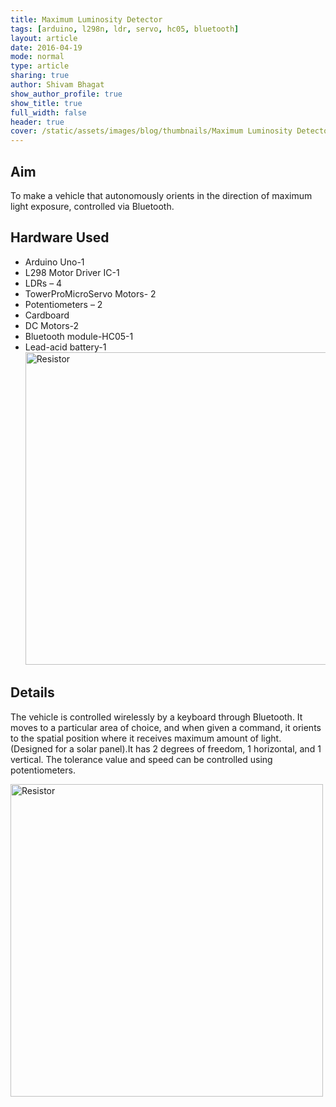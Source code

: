 ```yaml
---
title: Maximum Luminosity Detector
tags: [arduino, l298n, ldr, servo, hc05, bluetooth]
layout: article
date: 2016-04-19
mode: normal
type: article
sharing: true
author: Shivam Bhagat
show_author_profile: true
show_title: true
full_width: false
header: true
cover: /static/assets/images/blog/thumbnails/Maximum Luminosity Detector.png
---
```


## Aim

To make a vehicle that autonomously orients in the direction of maximum light exposure, controlled via Bluetooth.

## Hardware Used

- Arduino Uno-1
- L298 Motor Driver IC-1
- LDRs – 4
- TowerProMicroServo Motors- 2
- Potentiometers – 2
- Cardboard
- DC Motors-2
- Bluetooth module-HC05-1
- Lead-acid battery-1
  <Image src="/static/assets/images/blog/Maximum-Luminosity-bot/2.png" alt="Resistor" width='500' height='500'>

## Details

The vehicle is controlled wirelessly by a keyboard through Bluetooth. It moves to a particular area of choice, and when given a command, it orients to the spatial position where it receives maximum amount of light. (Designed for a solar panel).It has 2 degrees of freedom, 1 horizontal, and 1 vertical. The tolerance value and speed can be controlled using potentiometers.

<Image src="/static/assets/images/blog/Maximum-Luminosity-bot/1.png" alt="Resistor" width='500' height='500'>

<EmbedItem url="https://www.youtube.com/embed/7aDnZlmtvBs" />
